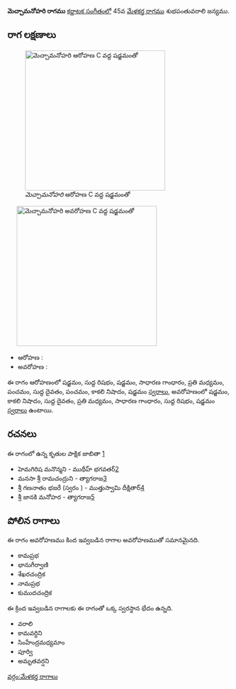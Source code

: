 {{Infobox ragam
	| name          	= మెచ్చామనోహరి
	| synonym	    	= 
	| mela          	= 
	| chakra        	= 
	| janaka        	= 
	| type          	= సంపూర్ణ-షడవ
	| arohanam      	= {{svaraC|S|R1|S|G2|M2|P|D1|P|N3|S'}} 
	| avarohanam    	= {{svaraC|S'|N3|D1|M2|G2|R1|S}}
	| jeeva         	=
	| chhaya        	=
	| nyasa         	=
	| vishesha      	= 
	| equivalent  		= 
}}
{{కర్ణాటక సంగీత రాగాలు}}
'''మెచ్చామనోహరి రాగము''' [[కర్ణాటక సంగీతం]]లో 45వ [[మేళకర్త రాగము]] శుభపంతువరాలి జన్యము. 


==రాగ లక్షణాలు==
[[Image:mecamanohari_ar_kb2wiki.png|thumb|right|316px|''మెచ్చామనోహరి'' ఆరోహణ C వద్ద షడ్జమంతో]]
	[[Image:mecamanohari_av_kb2wiki.png|thumb|right|316px|''మెచ్చామనోహరి'' అవరోహణ C వద్ద షడ్జమంతో]]

* ఆరోహణ : {{svaraC|S|R1|S|G2|M2|P|D1|P|N3|S'}} 
* అవరోహణ : {{svaraC|S'|N3|D1|M2|G2|R1|S}}

ఈ రాగం ఆరోహణంలో షడ్జమం, సుద్ద  రిషభం, షడ్జమం, సాధారణ  గాంధారం, ప్రతి మధ్యమం, పంచమం, సుద్ద దైవతం, పంచమం, కాకలి  నిషాదం, షడ్జమం [[స్వరాలు]], అవరోహణంలో షడ్జమం, కాకలి  నిషాదం, సుద్ద దైవతం, ప్రతి మధ్యమం, సాధారణ  గాంధారం, సుద్ద  రిషభం, షడ్జమం [[స్వరాలు]] ఉంటాయి.

==రచనలు==
ఈ రాగంలో ఉన్న కృతుల పాక్షిక జాబితా [https://github.com/ssrihari/ragavardhini/blob/master/ragas/kritis.psv]
* హెమగిరిష మనొన్మని - ముథీహ్ భగవతర్[http://www.karnatik.com/c1715.shtml]
* మనసా శ్రీ రామచంద్రుని - త్యాగరాజ[http://www.karnatik.com/c2543.shtml]
* శ్రీ గణనాతం భజరే (స్వరం ) - ముత్తుస్వామి దీక్షితార్[http://www.karnatik.com/c1038.shtml]
* శ్రీ జానకి మనోహర - త్యాగరాజ[http://www.karnatik.com/c2836.shtml]




==పోలిన రాగాలు==
ఈ రాగం అవరోహణము కింద ఇవ్వబడిన రాగాల అవరోహణముతో సమానమైనది.
* కామప్రభ
* భానుగీర్వాణి
* శేఖరచంద్రిక
* నామప్రభ
* కుముదచంద్రిక

ఈ క్రింద ఇవ్వబడిన రాగాలకు ఈ రాగంతో ఒక్క స్వరస్థాన భేదం ఉన్నది.
* వరాలి
* కామవర్ధిని
* సింహేంద్రమధ్యమాం
* పూర్వి
* అమృతవర్షని



[[వర్గం:మేళకర్త రాగాలు]]
